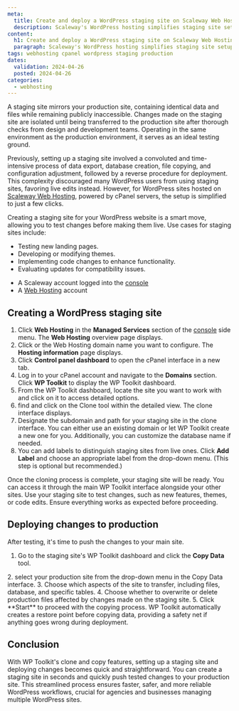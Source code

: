 ```yaml
---
meta:
  title: Create and deploy a WordPress staging site on Scaleway Web Hosting
  description: Scaleway's WordPress hosting simplifies staging site setup to facilitate testing of changes before going live, optimizing workflow and ensuring compatibility.
content:
  h1: Create and deploy a WordPress staging site on Scaleway Web Hosting
  paragraph: Scaleway's WordPress hosting simplifies staging site setup to facilitate testing of changes before going live, optimizing workflow and ensuring compatibility.
tags: webhosting cpanel wordpress staging production
dates:
  validation: 2024-04-26
  posted: 2024-04-26
categories:
  - webhosting
---
```

A staging site mirrors your production site, containing identical data and files while remaining publicly inaccessible.
Changes made on the staging site are isolated until being transferred to the production site after thorough checks from design and development teams. Operating in the same environment as the production environment, it serves as an ideal testing ground.

Previously, setting up a staging site involved a convoluted and time-intensive process of data export, database creation, file copying, and configuration adjustment, followed by a reverse procedure for deployment.
This complexity discouraged many WordPress users from using staging sites, favoring live edits instead. However, for WordPress sites hosted on [Scaleway Web Hosting](https://www.scaleway.com/en/web-hosting/), powered by cPanel servers, the setup is simplified to just a few clicks.

Creating a staging site for your WordPress website is a smart move, allowing you to test changes before making them live. Use cases for staging sites include:
* Testing new landing pages.
* Developing or modifying themes.
* Implementing code changes to enhance functionality.
* Evaluating updates for compatibility issues.

<Macro id="requirements" />

- A Scaleway account logged into the [console](https://console.scaleway.com)
- A [Web Hosting](/managed-services/webhosting/) account

## Creating a WordPress staging site
1. Click **Web Hosting** in the **Managed Services** section of the [console](https://console.scaleway.com/) side menu. The **Web Hosting** overview page displays.
2. Click <Icon name="seeMore" /> or the Web Hosting domain name you want to configure. The **Hosting information** page displays.
3. Click **Control panel dashboard** to open the cPanel interface in a new tab.
4. Log in to your cPanel account and navigate to the **Domains** section. Click **WP Toolkit** to display the WP Toolkit dashboard.
   <Lightbox src="scaleway-cpanel-wp-toolkit.webp" alt="" size="medium" />
5. From the WP Toolkit dashboard, locate the site you want to work with and click on it to access detailed options.
6. find and click on the Clone tool within the detailed view. The clone interface displays.
   <Lightbox src="scaleway-cpanel-wp-clone.webp" alt="" size="medium" />
7. Designate the subdomain and path for your staging site in the clone interface.
   <Message type="note">
     You can either use an existing domain or let WP Toolkit create a new one for you. Additionally, you can customize the database name if needed.
   </Message>
8. You can add labels to distinguish staging sites from live ones. Click **Add Label** and choose an appropriate label from the drop-down menu. (This step is optional but recommended.)
  <Lightbox src="scaleway-cpanel-wp-label.webp" alt="" size="medium" />

Once the cloning process is complete, your staging site will be ready. You can access it through the main WP Toolkit interface alongside your other sites.
Use your staging site to test changes, such as new features, themes, or code edits. Ensure everything works as expected before proceeding.

## Deploying changes to production
After testing, it's time to push the changes to your main site.

1. Go to the staging site's WP Toolkit dashboard and click the **Copy Data** tool.
 <Lightbox src="scaleway-cpanel-wp-copy.webp" alt="" size="medium" />
2. select your production site from the drop-down menu in the Copy Data interface.
3. Choose which aspects of the site to transfer, including files, database, and specific tables.
4. Choose whether to overwrite or delete production files affected by changes made on the staging site.
5. Click **Start** to proceed with the copying process.
<Message type="tip">
 WP Toolkit automatically creates a restore point before copying data, providing a safety net if anything goes wrong during deployment.
</Message>

## Conclusion
With WP Toolkit's clone and copy features, setting up a staging site and deploying changes becomes quick and straightforward. You can create a staging site in seconds and quickly push tested changes to your production site.
This streamlined process ensures faster, safer, and more reliable WordPress workflows, crucial for agencies and businesses managing multiple WordPress sites.